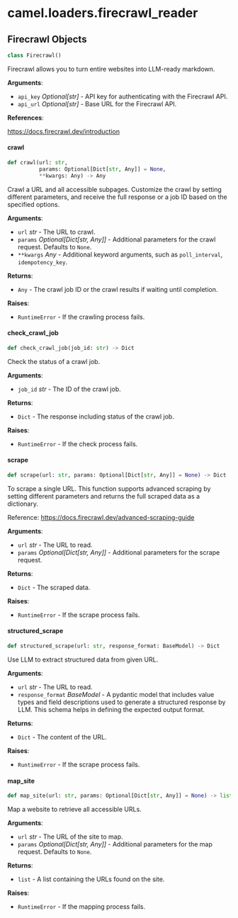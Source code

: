 <a id="camel.loaders.firecrawl_reader"></a>

# camel.loaders.firecrawl\_reader

<a id="camel.loaders.firecrawl_reader.Firecrawl"></a>

## Firecrawl Objects

```python
class Firecrawl()
```

Firecrawl allows you to turn entire websites into LLM-ready markdown.

**Arguments**:

- `api_key` _Optional[str]_ - API key for authenticating with the Firecrawl
  API.
- `api_url` _Optional[str]_ - Base URL for the Firecrawl API.
  

**References**:

  https://docs.firecrawl.dev/introduction

<a id="camel.loaders.firecrawl_reader.Firecrawl.crawl"></a>

#### crawl

```python
def crawl(url: str,
          params: Optional[Dict[str, Any]] = None,
          **kwargs: Any) -> Any
```

Crawl a URL and all accessible subpages. Customize the crawl by
setting different parameters, and receive the full response or a job
ID based on the specified options.

**Arguments**:

- `url` _str_ - The URL to crawl.
- `params` _Optional[Dict[str, Any]]_ - Additional parameters for the
  crawl request. Defaults to `None`.
- `**kwargs` _Any_ - Additional keyword arguments, such as
  `poll_interval`, `idempotency_key`.
  

**Returns**:

- `Any` - The crawl job ID or the crawl results if waiting until
  completion.
  

**Raises**:

- `RuntimeError` - If the crawling process fails.

<a id="camel.loaders.firecrawl_reader.Firecrawl.check_crawl_job"></a>

#### check\_crawl\_job

```python
def check_crawl_job(job_id: str) -> Dict
```

Check the status of a crawl job.

**Arguments**:

- `job_id` _str_ - The ID of the crawl job.
  

**Returns**:

- `Dict` - The response including status of the crawl job.
  

**Raises**:

- `RuntimeError` - If the check process fails.

<a id="camel.loaders.firecrawl_reader.Firecrawl.scrape"></a>

#### scrape

```python
def scrape(url: str, params: Optional[Dict[str, Any]] = None) -> Dict
```

To scrape a single URL. This function supports advanced scraping
by setting different parameters and returns the full scraped data as a
dictionary.

Reference: https://docs.firecrawl.dev/advanced-scraping-guide

**Arguments**:

- `url` _str_ - The URL to read.
- `params` _Optional[Dict[str, Any]]_ - Additional parameters for the
  scrape request.
  

**Returns**:

- `Dict` - The scraped data.
  

**Raises**:

- `RuntimeError` - If the scrape process fails.

<a id="camel.loaders.firecrawl_reader.Firecrawl.structured_scrape"></a>

#### structured\_scrape

```python
def structured_scrape(url: str, response_format: BaseModel) -> Dict
```

Use LLM to extract structured data from given URL.

**Arguments**:

- `url` _str_ - The URL to read.
- `response_format` _BaseModel_ - A pydantic model
  that includes value types and field descriptions used to
  generate a structured response by LLM. This schema helps
  in defining the expected output format.
  

**Returns**:

- `Dict` - The content of the URL.
  

**Raises**:

- `RuntimeError` - If the scrape process fails.

<a id="camel.loaders.firecrawl_reader.Firecrawl.map_site"></a>

#### map\_site

```python
def map_site(url: str, params: Optional[Dict[str, Any]] = None) -> list
```

Map a website to retrieve all accessible URLs.

**Arguments**:

- `url` _str_ - The URL of the site to map.
- `params` _Optional[Dict[str, Any]]_ - Additional parameters for the
  map request. Defaults to `None`.
  

**Returns**:

- `list` - A list containing the URLs found on the site.
  

**Raises**:

- `RuntimeError` - If the mapping process fails.

